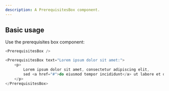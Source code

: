 ```yaml
---
description: A PrerequisitesBox component.
---
```



## Basic usage

Use the prerequisites box component:

```js
<PrerequisitesBox />
```

```js live
<PrerequisitesBox text="Lorem ipsum dolor sit amet:">
    <p>
        Lorem ipsum dolor sit amet, consectetur adipiscing elit,
        sed <a href="#">do eiusmod tempor incididunt</a> ut labore et dolore magna aliqua.
    </p>
</PrerequisitesBox>
```
